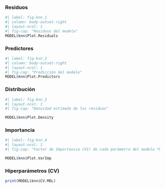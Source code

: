 
::: {.panel-tabset}


### Residuos

```r
#| label: fig-knn_1
#| column: body-outset-right
#| layout-ncol: 1
#| fig-cap: "Residuos del modelo"
MODEL$knn$Plot.Residuals
```

### Predictores

```r
#| label: fig-knn_2
#| column: body-outset-right
#| layout-ncol: 1
#| fig-cap: "Predicción del modelo"
MODEL$knn$Plot.Predictors
```


### Distribución


```r
#| label: fig-knn_3
#| layout-ncol: 1
#| fig-cap: "Densidad estimada de los residuos" 

MODEL$knn$Plot.Density
```

### Importancia

```r
#| label: fig-knn_4
#| layout-ncol: 1
#| fig-cap: "Factor de Importancia (VI) de cada parámetro del modelo *knn*" 

MODEL$knn$Plot.VarImp
```

### Hiperparámetros (CV)


```r
print(MODEL$knn$CV.MDL)
```

:::
